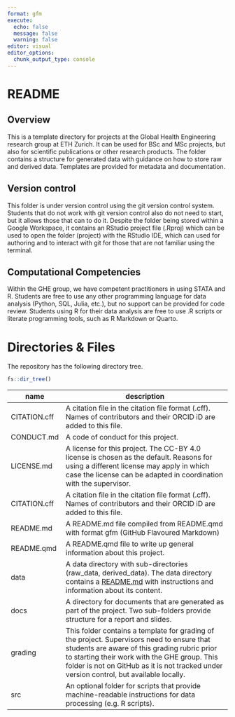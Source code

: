```yaml
---
format: gfm
execute:
  echo: false
  message: false
  warning: false
editor: visual
editor_options: 
  chunk_output_type: console
---
```


# README

## Overview

This is a template directory for projects at the Global Health Engineering research group at ETH Zurich. It can be used for BSc and MSc projects, but also for scientific publications or other research products. The folder contains a structure for generated data with guidance on how to store raw and derived data. Templates are provided for metadata and documentation.

<!--# A style guide provides an outline and general guidance on report writing. The guide is provided as a MS Word .docx file, but can also be edited with Google Docs, as Google Drive is used for file management. The outline of the style guide is also provided as a Quarto file (.qmd), which can be used for report writing. Depending on the set of tools for data analysis and report writing, some files are only relevant in specific cases. -->

## Version control

This folder is under version control using the git version control system. Students that do not work with git version control also do not need to start, but it allows those that can to do it. Despite the folder being stored within a Google Workspace, it contains an RStudio project file (.Rproj) which can be used to open the folder (project) with the RStudio IDE, which can used for authoring and to interact with git for those that are not familiar using the terminal.

## Computational Competencies

Within the GHE group, we have competent practitioners in using STATA and R. Students are free to use any other programming language for data analysis (Python, SQL, Julia, etc.), but no support can be provided for code review. Students using R for their data analysis are free to use .R scripts or literate programming tools, such as R Markdown or Quarto.

# Directories & Files

The repository has the following directory tree.

```r
fs::dir_tree()
```

| name         | description                                                                                                                                                                                                                                                                            |
|----------------|--------------------------------------------------------|
| CITATION.cff | A citation file in the citation file format (.cff). Names of contributors and their ORCID iD are added to this file.                                                                                                                                                                   |
| CONDUCT.md   | A code of conduct for this project.                                                                                                                                                                                                                                                    |
| LICENSE.md   | A license for this project. The CC-BY 4.0 license is chosen as the default. Reasons for using a different license may apply in which case the license can be adapted in coordination with the supervisor.                                                                              |
| CITATION.cff | A citation file in the citation file format (.cff). Names of contributors and their ORCID iD are added to this file.                                                                                                                                                                   |
| README.md    | A README.md file compiled from README.qmd with format gfm (GitHub Flavoured Markdown)                                                                                                                                                                                                  |
| README.qmd   | A README.qmd file to write up general information about this project.                                                                                                                                                                                                                  |
| data         | A data directory with sub-directories (raw_data, derived_data). The data directory contains a [README.md](https://github.com/Global-Health-Engineering/msc-thesis-template/tree/main/data "README file in data folder") with instructions and information about its content.           |
| docs         | A directory for documents that are generated as part of the project. Two sub-folders provide structure for a report and slides.                                                                                                                                                        |
| grading      | This folder contains a template for grading of the project. Supervisors need to ensure that students are aware of this grading rubric prior to starting their work with the GHE group. This folder is not on GitHub as it is not tracked under version control, but available locally. |
| src          | An optional folder for scripts that provide machine-readable instructions for data processing (e.g. R scripts).                                                                                                                                                                        |
